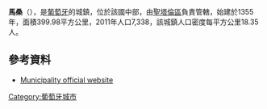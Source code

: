 {{Coord|39|33|N|7|59|W|display=title}}

'''馬桑'''（{{lang-pt|Mação}}），是[[葡萄牙|葡萄牙]]的城鎮，位於該國中部，由[[聖塔倫區|聖塔倫區]]負責管轄，始建於1355年，面積399.98平方公里，2011年人口7,338，該城鎮人口密度每平方公里18.35人。

==參考資料==
*[http://www.cm-macao.pt/ Municipality official website]

{{Portugal-geo-stub}}
[[Category:葡萄牙城市|Category:葡萄牙城市]]